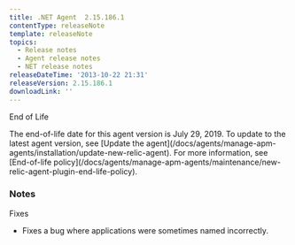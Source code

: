 ```yaml
---
title: .NET Agent  2.15.186.1
contentType: releaseNote
template: releaseNote
topics:
  - Release notes
  - Agent release notes
  - NET release notes
releaseDateTime: '2013-10-22 21:31'
releaseVersion: 2.15.186.1
downloadLink: ''
---
```


End of Life

<Callout variant="important">
  The end-of-life date for this agent version is July 29, 2019. To update to the latest agent version, see [Update the agent](/docs/agents/manage-apm-agents/installation/update-new-relic-agent). For more information, see [End-of-life policy](/docs/agents/manage-apm-agents/maintenance/new-relic-agent-plugin-end-life-policy).
</Callout>

### Notes

Fixes

* Fixes a bug where applications were sometimes named incorrectly.

